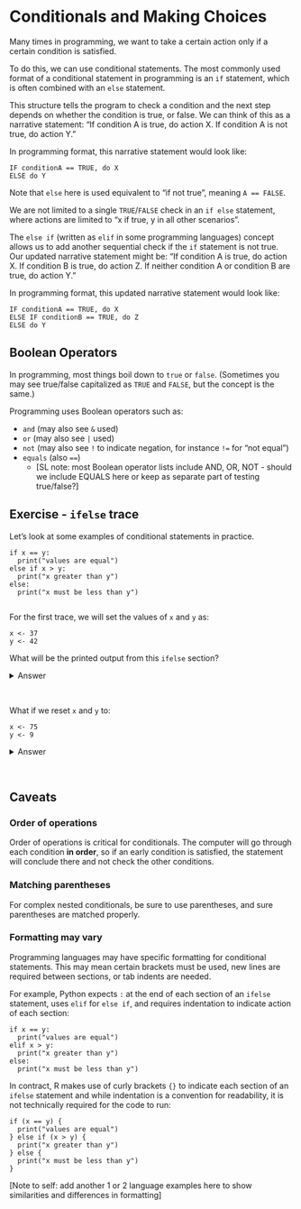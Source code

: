 # Conditionals and Making Choices

Many times in programming, we want to take a certain action only if a certain condition is satisfied.\

To do this, we can use conditional statements. The most commonly used format of a conditional statement in programming is an `if` statement, which is often combined with an `else` statement.\

This structure tells the program to check a condition and the next step depends on whether the condition is true, or false. We can think of this as a narrative statement: "If condition A is true, do action X. If condition A is not true, do action Y."\

In programming format, this narrative statement would look like: 

```
IF conditionA == TRUE, do X
ELSE do Y

```

Note that `else` here is used equivalent to "if not true", meaning `A == FALSE`.\

We are not limited to a single `TRUE`/`FALSE` check in an `if else` statement, where actions are limited to "x if true, y in all other scenarios".

The `else if` (written as `elif` in some programming languages) concept allows us to add another sequential check if the `if` statement is not true. Our updated narrative statement might be: "If condition A is true, do action X. If condition B is true, do action Z. If neither condition A or condition B are true, do action Y."\

In programming format, this updated narrative statement would look like: 

```
IF conditionA == TRUE, do X
ELSE IF conditionB == TRUE, do Z
ELSE do Y

```

## Boolean Operators

In programming, most things boil down to `true` or `false`. (Sometimes you may see true/false capitalized as `TRUE` and `FALSE`, but the concept is the same.)\

Programming uses Boolean operators such as:\

- `and` (may also see `&` used)
- `or` (may also see `|` used)
- `not` (may also see `!` to indicate negation, for instance `!=` for "not equal")
- `equals` (also `==`) 
  - [SL note: most Boolean operator lists include AND, OR, NOT - should we include EQUALS here or keep as separate part of testing true/false?]


## Exercise - `ifelse` trace 

Let's look at some examples of conditional statements in practice.

```
if x == y:
  print("values are equal")
else if x > y:
  print("x greater than y")
else:
  print("x must be less than y")
  
```
For the first trace, we will set the values of `x` and `y` as:

```
x <- 37
y <- 42

```

What will be the printed output from this `ifelse` section?\

<details>
<summary>Answer</summary>
x must be less than y 
</details>\

What if we reset `x` and `y` to:

```
x <- 75
y <- 9

```

<details>
<summary>Answer</summary>
x greater than y
</details>\

## Caveats

### Order of operations

Order of operations is critical for conditionals. The computer will go through each condition __in order__, so if an early condition is satisfied, the statement will conclude there and not check the other conditions.

### Matching parentheses

For complex nested conditionals, be sure to use parentheses, and sure parentheses are matched properly.

### Formatting may vary

Programming languages may have specific formatting for conditional statements. This may mean certain brackets must be used, new lines are required between sections, or tab indents are needed.

For example, Python expects `:` at the end of each section of an `ifelse` statement, uses `elif` for `else if`, and requires indentation to indicate action of each section:

```
if x == y:
  print("values are equal")
elif x > y:
  print("x greater than y")
else:
  print("x must be less than y")

```

In contract, R makes use of curly brackets `{}` to indicate each section of an `ifelse` statement and while indentation is a convention for readability, it is not technically required for the code to run:

```
if (x == y) {
  print("values are equal")
} else if (x > y) {
  print("x greater than y")
} else {
  print("x must be less than y")
}

```

[Note to self: add another 1 or 2 language examples here to show similarities and differences in formatting]


